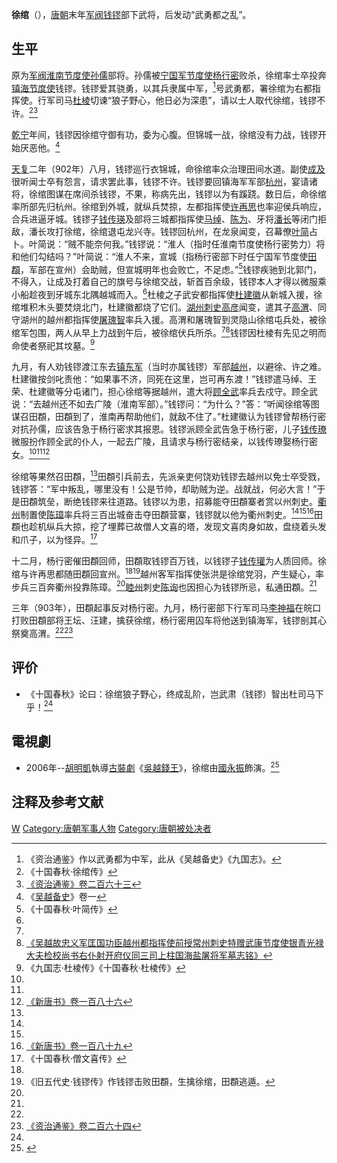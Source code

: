 {{Infobox Biography
| subject_name   = 徐綰
| image_name     = 
| image_size     = 
| image_caption  =
| date_of_birth  = 9世纪
| place_of_birth = [[唐朝|唐朝]]
| date_of_death  = 903年
| place_of_death = [[唐朝|唐朝]]
| occupation     = [[唐朝|唐朝]][[武将|武将]]
}}

'''徐绾'''（{{bd|9世纪||903年|catIdx=X}}），[[唐朝|唐朝]]末年[[军阀|军阀]][[钱镠|钱镠]]部下武将，后发动“武勇都之乱”。

== 生平 ==
原为[[军阀|军阀]][[淮南节度使|淮南节度使]][[孙儒|孙儒]]部将。孙儒被[[宁国军节度使|宁国军节度使]][[杨行密|杨行密]]败杀，徐绾率士卒投奔[[镇海节度使|镇海节度使]]钱镠。钱镠爱其骁勇，以其兵隶属中军，<ref>《资治通鉴》作以武勇都为中军，此从《吴越备史》《九国志》。</ref>号武勇都，署徐绾为右都指挥使。行军司马[[杜棱|杜棱]]切谏“狼子野心，他日必为深患”，请以士人取代徐绾，钱镠不许。<ref name=SGCQ88>《十国春秋·徐绾传》</ref><ref name=ZZTJ263>[[:s:资治通鉴/卷263|《资治通鉴》卷二百六十三]]</ref>

[[乾宁|乾宁]]年间，钱镠因徐绾守御有功，委为心腹。但锦城一战，徐绾没有力战，钱镠开始厌恶他。<ref>《[[吴越备史|吴越备史]]》卷一</ref>

[[天复_(唐朝)|天复]]二年（902年）八月，钱镠巡行衣锦城，命徐绾率众治理田间水道。副使[[成及|成及]]很听闻士卒有怨言，请求罢此事，钱镠不许。钱镠要回镇海军军部[[杭州|杭州]]，宴请诸将，徐绾图谋在席间杀钱镠，不果，称病先出，钱镠以为有蹊跷。数日后，命徐绾率所部先归杭州。徐绾到外城，就纵兵焚掠，左都指挥使[[许再思|许再思]]也率迎侯兵响应，合兵进逼牙城。钱镠子[[钱传瑛|钱传瑛]]及部将三城都指挥使[[马绰|马绰]]、[[陈为|陈为]]、牙将[[潘长|潘长]]等闭门拒敌，潘长攻打徐绾，徐绾退屯龙兴寺。钱镠回杭州，在龙泉闻变，召幕僚[[叶简|叶简]]占卜。叶简说：“贼不能奈何我。”钱镠说：“淮人（指时任淮南节度使杨行密势力）将和他们勾结吗？”叶简说：“淮人不来，宣城（指杨行密部下时任宁国军节度使[[田頵|田頵]]，军部在宣州）会助贼，但宣城明年也会败亡，不足虑。”<ref>《十国春秋·叶简传》</ref>钱镠疾驰到北郭门，不得入，让成及打着自己的旗号与徐绾交战，斩首百余级，钱镠本人才得以微服乘小船趁夜到牙城东北隅越城而入。<ref name=SGCQ88/>杜棱之子武安都指挥使[[杜建徽|杜建徽]]从新城入援，徐绾堆积木头要焚烧北门，杜建徽都烧了它们。[[湖州|湖州]][[刺史|刺史]][[高彦|高彦]]闻变，遣其子[[高渭|高渭]]、同守湖州的越州都指挥使[[屠瑰智|屠瑰智]]率兵入援。高渭和屠瑰智到灵隐山徐绾屯兵处，被徐绾军包围，两人从早上力战到午后，被徐绾伏兵所杀。<ref name=ZZTJ263/><ref>[[:s:吴越故忠义军匡国功臣越州都指挥使前授常州刺史特赠武康节度使银青光禄大夫检校尚书右仆射开府仪同三司上柱国海盐屠将军墓志铭|《吴越故忠义军匡国功臣越州都指挥使前授常州刺史特赠武康节度使银青光禄大夫检校尚书右仆射开府仪同三司上柱国海盐屠将军墓志铭》]]</ref>钱镠因杜棱有先见之明而命使者祭祀其坟墓。<ref>《九国志·杜棱传》《十国春秋·杜棱传》</ref>

九月，有人劝钱镠渡江东去[[镇东军|镇东军]]（当时亦属钱镠）军部[[越州|越州]]，以避徐、许之难。杜建徽按剑叱责他：“如果事不济，同死在这里，岂可再东渡！”钱镠遣马绰、王荣、杜建徽等分屯诸门，担心徐绾等据越州，遣大将[[顾全武|顾全武]]率兵去戍守。顾全武说：“去越州还不如去广陵（淮南军部）。”钱镠问：“为什么？”答：“听闻徐绾等图谋召田頵，田頵到了，淮南再帮助他们，就敌不住了。”杜建徽认为钱镠曾帮杨行密对抗孙儒，应该告急于杨行密求其报恩。钱镠派顾全武告急于杨行密，儿子[[钱传璙|钱传璙]]微服扮作顾全武的仆人，一起去广陵，且请求与杨行密结亲，以钱传璙娶杨行密女。<ref name=SGCQ88/><ref name=ZZTJ263/><ref name="#1">[[:s:新唐书/卷186|《新唐书》卷一百八十六]]</ref>

徐绾等果然召田頵，<ref name=SGCQ88/>田頵引兵前去，先派亲吏何饶劝钱镠去越州以免士卒受戮，钱镠答：“军中叛乱，哪里没有！公是节帅，却助贼为逆。战就战，何必大言！”于是田頵筑垒，断绝钱镠来往道路。钱镠以为患，招募能夺田頵寨者赏以州刺史。[[衢州|衢州]]制置使[[陈璋|陈璋]]率兵将三百出城奋击夺田頵营寨，钱镠就以他为衢州刺史。<ref name=SGCQ88/><ref name=ZZTJ263/><ref>[[:s:新唐书/卷189|《新唐书》卷一百八十九]]</ref>田頵也趁机纵兵大掠，挖了埋葬已故僧人文喜的塔，发现文喜肉身如故，盘绕着头发和爪子，以为怪异。<ref>《十国春秋·僧文喜传》</ref>

十二月，杨行密催田頵回师，田頵取钱镠百万钱，以钱镠子[[钱传瓘|钱传瓘]]为人质回师。徐绾与许再思都随田頵回宣州。<ref name=SGCQ88/><ref>《旧五代史·钱镠传》作钱镠击败田頵，生擒徐绾，田頵逃遁。</ref>越州客军指挥使张洪是徐绾党羽，产生疑心，率步兵三百奔衢州投靠陈璋。<ref name=ZZTJ263/>[[睦州_(仁寿)|睦州]]刺史[[陈询|陈询]]也因担心为钱镠所忌，私通田頵。<ref name="#1"/>

三年（903年），田頵起事反对杨行密。九月，杨行密部下行军司马[[李神福|李神福]]在皖口打败田頵部将王坛、汪建，擒获徐绾，杨行密用囚车将他送到镇海军，钱镠剖其心祭奠高渭。<ref name=SGCQ88/><ref>[[:s:资治通鉴/卷264|《资治通鉴》卷二百六十四]]</ref>

== 评价 ==
*《十国春秋》论曰：徐绾狼子野心，终成乱阶，岂武肃（钱镠）智出杜司马下乎！<ref name=SGCQ88/>
== 電視劇 ==
*2006年--[[胡明凱|胡明凱]]執導[[古裝劇|古裝劇]]《[[吳越錢王|吳越錢王]]》，徐绾由[[國永振|國永振]]飾演。<ref>{{Cite web |url=https://movie.douban.com/subject/3257980/ |title=豆瓣上吳越錢王 |access-date=2017-02-20 |archive-date=2019-09-19 |archive-url=https://web.archive.org/web/20190919045234/https://movie.douban.com/subject/3257980/ |dead-url=no }}</ref>
== 注释及参考文献 ==
{{reflist}}

{{DEFAULTSORT:X}}
[[Category:徐姓|W]]
[[Category:唐朝军事人物|Category:唐朝军事人物]]
[[Category:唐朝被处决者|Category:唐朝被处决者]]